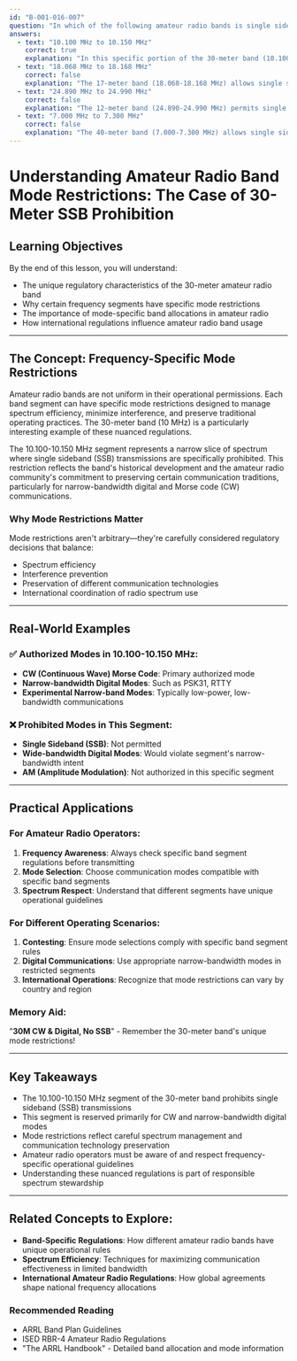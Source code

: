 ```yaml
---
id: "B-001-016-007"
question: "In which of the following amateur radio bands is single sideband prohibited?"
answers:
  - text: "10.100 MHz to 10.150 MHz"
    correct: true
    explanation: "In this specific portion of the 30-meter band (10.100-10.150 MHz), CW (Continuous Wave) and digital modes are permitted, but single sideband (SSB) transmissions are prohibited. This segment is specifically reserved for narrow-bandwidth digital and Morse code communications to minimize interference and preserve the traditional character of this amateur radio band."
  - text: "18.068 MHz to 18.168 MHz"
    correct: false
    explanation: "The 17-meter band (18.068-18.168 MHz) allows single sideband transmissions along with other modes. This band is fully authorized for SSB voice communications with standard power limits for amateur radio operators."
  - text: "24.890 MHz to 24.990 MHz"
    correct: false
    explanation: "The 12-meter band (24.890-24.990 MHz) permits single sideband transmissions. This band is fully open for SSB voice and other authorized amateur radio communication modes."
  - text: "7.000 MHz to 7.300 MHz"
    correct: false
    explanation: "The 40-meter band (7.000-7.300 MHz) allows single sideband transmissions and is a popular band for voice communications. SSB is fully permitted throughout this frequency range."
---
```


# Understanding Amateur Radio Band Mode Restrictions: The Case of 30-Meter SSB Prohibition

## Learning Objectives
By the end of this lesson, you will understand:
- The unique regulatory characteristics of the 30-meter amateur radio band
- Why certain frequency segments have specific mode restrictions
- The importance of mode-specific band allocations in amateur radio
- How international regulations influence amateur radio band usage

---

## The Concept: Frequency-Specific Mode Restrictions

Amateur radio bands are not uniform in their operational permissions. Each band segment can have specific mode restrictions designed to manage spectrum efficiency, minimize interference, and preserve traditional operating practices. The 30-meter band (10 MHz) is a particularly interesting example of these nuanced regulations.

The 10.100-10.150 MHz segment represents a narrow slice of spectrum where single sideband (SSB) transmissions are specifically prohibited. This restriction reflects the band's historical development and the amateur radio community's commitment to preserving certain communication traditions, particularly for narrow-bandwidth digital and Morse code (CW) communications.

### Why Mode Restrictions Matter

Mode restrictions aren't arbitrary—they're carefully considered regulatory decisions that balance:
- Spectrum efficiency
- Interference prevention
- Preservation of different communication technologies
- International coordination of radio spectrum use

---

## Real-World Examples

### ✅ Authorized Modes in 10.100-10.150 MHz:
- **CW (Continuous Wave) Morse Code**: Primary authorized mode
- **Narrow-bandwidth Digital Modes**: Such as PSK31, RTTY
- **Experimental Narrow-band Modes**: Typically low-power, low-bandwidth communications

### ❌ Prohibited Modes in This Segment:
- **Single Sideband (SSB)**: Not permitted
- **Wide-bandwidth Digital Modes**: Would violate segment's narrow-bandwidth intent
- **AM (Amplitude Modulation)**: Not authorized in this specific segment

---

## Practical Applications

### For Amateur Radio Operators:
1. **Frequency Awareness**: Always check specific band segment regulations before transmitting
2. **Mode Selection**: Choose communication modes compatible with specific band segments
3. **Spectrum Respect**: Understand that different segments have unique operational guidelines

### For Different Operating Scenarios:
1. **Contesting**: Ensure mode selections comply with specific band segment rules
2. **Digital Communications**: Use appropriate narrow-bandwidth modes in restricted segments
3. **International Operations**: Recognize that mode restrictions can vary by country and region

### Memory Aid:
"**30M CW & Digital, No SSB**" - Remember the 30-meter band's unique mode restrictions!

---

## Key Takeaways

- The 10.100-10.150 MHz segment of the 30-meter band prohibits single sideband (SSB) transmissions
- This segment is reserved primarily for CW and narrow-bandwidth digital modes
- Mode restrictions reflect careful spectrum management and communication technology preservation
- Amateur radio operators must be aware of and respect frequency-specific operational guidelines
- Understanding these nuanced regulations is part of responsible spectrum stewardship

---

## Related Concepts to Explore:
- **Band-Specific Regulations**: How different amateur radio bands have unique operational rules
- **Spectrum Efficiency**: Techniques for maximizing communication effectiveness in limited bandwidth
- **International Amateur Radio Regulations**: How global agreements shape national frequency allocations

### Recommended Reading
- ARRL Band Plan Guidelines
- ISED RBR-4 Amateur Radio Regulations
- "The ARRL Handbook" - Detailed band allocation and mode information